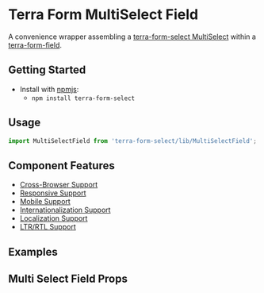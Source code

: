 


<Badge />

# Terra Form MultiSelect Field

A convenience wrapper assembling a [terra-form-select MultiSelect](https://github.com/cerner/terra-core/tree/main/packages/terra-form-select/src/MultiSelect.jsx) within a [terra-form-field](https://github.com/cerner/terra-core/tree/main/packages/terra-form-field).

## Getting Started

- Install with [npmjs](https://www.npmjs.com):
  - `npm install terra-form-select`

## Usage

```jsx
import MultiSelectField from 'terra-form-select/lib/MultiSelectField';
```

## Component Features

- [Cross-Browser Support](https://engineering.cerner.com/terra-ui/contributing/terra-ui/component-standards#cross-browser-support)
- [Responsive Support](https://engineering.cerner.com/terra-ui/contributing/terra-ui/component-standards#responsive-support)
- [Mobile Support](https://engineering.cerner.com/terra-ui/contributing/terra-ui/component-standards#mobile-support)
- [Internationalization Support](https://engineering.cerner.com/terra-ui/contributing/terra-ui/component-standards#internationalization-i18n-support)
- [Localization Support](https://engineering.cerner.com/terra-ui/contributing/terra-ui/component-standards#internationalization-i18n-support)
- [LTR/RTL Support](https://engineering.cerner.com/terra-ui/contributing/terra-ui/component-standards#ltr--rtl-support)

## Examples
<MultiSelectFieldExample title="MultiSelect Field Example" />
<RequiredMultiSelectFieldExample title="Required MultiSelect Field Example" />
<IncompleteMultiSelectFieldExample title="Incomplete MultiSelect Field Example" description="Applies theme-specific styling for incomplete. ***Note: Only use incomplete if given specific guidance, reserved for specific applications when no value has been provided. Not for general use.***" />

## Multi Select Field Props
<MultiSelectFieldPropsTable/>
